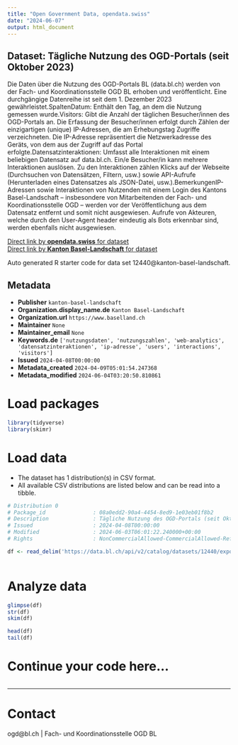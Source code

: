 ```yaml
---
title: "Open Government Data, opendata.swiss"
date: "2024-06-07"
output: html_document
---
```


## Dataset: Tägliche Nutzung des OGD-Portals (seit Oktober 2023)

Die Daten über die Nutzung des OGD-Portals BL (data.bl.ch) werden von der Fach- und Koordinationsstelle OGD BL erhoben und veröffentlicht. Eine durchgängige Datenreihe ist seit dem 1. Dezember 2023 gewährleistet.SpaltenDatum: Enthält den Tag, an dem die Nutzung gemessen wurde.Visitors: Gibt die Anzahl der täglichen Besucher/innen des OGD-Portals an. Die Erfassung der Besucher/innen erfolgt durch Zählen der einzigartigen (unique) IP-Adressen, die am Erhebungstag Zugriffe verzeichneten. Die IP-Adresse repräsentiert die Netzwerkadresse des Geräts, von dem aus der Zugriff auf das Portal erfolgte.Datensatzinteraktionen: Umfasst alle Interaktionen mit einem beliebigen Datensatz auf data.bl.ch. Ein/e Besucher/in kann mehrere Interaktionen auslösen. Zu den Interaktionen zählen Klicks auf der Webseite (Durchsuchen von Datensätzen, Filtern, usw.) sowie API-Aufrufe (Herunterladen eines Datensatzes als JSON-Datei, usw.).BemerkungenIP-Adressen sowie Interaktionen von Nutzenden mit einem Login des Kantons Basel-Landschaft – insbesondere von Mitarbeitenden der Fach- und Koordinationsstelle OGD – werden vor der Veröffentlichung aus dem Datensatz entfernt und somit nicht ausgewiesen. Aufrufe von Akteuren, welche durch den User-Agent header eindeutig als Bots erkennbar sind, werden ebenfalls nicht ausgewiesen.

[Direct link by **opendata.swiss** for dataset](https://opendata.swiss/de/dataset/tagliche-nutzung-des-ogd-portals-seit-oktober-2023)<br>
[Direct link by **Kanton Basel-Landschaft** for dataset](https://data.bl.ch/explore/dataset/12440/)

Auto generated R starter code for data set 12440@kanton-basel-landschaft.

## Metadata

- **Publisher** `kanton-basel-landschaft`
- **Organization.display_name.de** `Kanton Basel-Landschaft`
- **Organization.url** `https://www.baselland.ch`
- **Maintainer** `None`
- **Maintainer_email** `None`
- **Keywords.de** `['nutzungsdaten', 'nutzungszahlen', 'web-analytics', 'datensatzinteraktionen', 'ip-adresse', 'users', 'interactions', 'visitors']`
- **Issued** `2024-04-08T00:00:00`
- **Metadata_created** `2024-04-09T05:01:54.247368`
- **Metadata_modified** `2024-06-04T03:20:50.810861`


# Load packages

```r

library(tidyverse)
library(skimr)

```

# Load data

-   The dataset has 1 distribution(s) in CSV format.
-   All available CSV distributions are listed below and can be read into a tibble.

```r

# Distribution 0
# Package_id               : 08a0edd2-90a4-4454-8ed9-1e03eb01f8b2
# Description              : Tägliche Nutzung des OGD-Portals (seit Oktober 2023) (csv)
# Issued                   : 2024-04-08T00:00:00
# Modified                 : 2024-06-03T06:01:22.240000+00:00
# Rights                   : NonCommercialAllowed-CommercialAllowed-ReferenceRequired

df <- read_delim('https://data.bl.ch/api/v2/catalog/datasets/12440/exports/csv')



```

# Analyze data

```r

glimpse(df)
str(df)
skim(df)

head(df)
tail(df)

```

# Continue your code here...

```r

```

------------------------------------------------------------------------

# Contact

ogd@bl.ch | Fach- und Koordinationsstelle OGD BL
